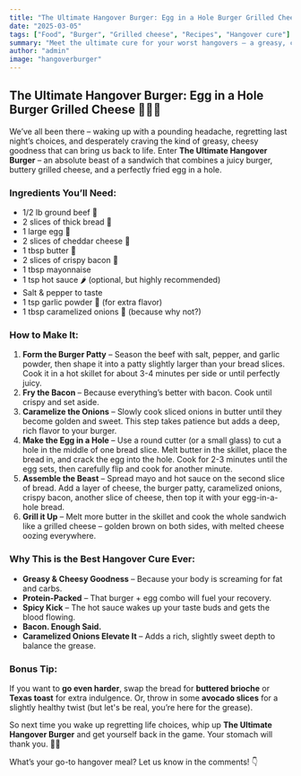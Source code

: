 ```yaml
---
title: "The Ultimate Hangover Burger: Egg in a Hole Burger Grilled Cheese"
date: "2025-03-05"
tags: ["Food", "Burger", "Grilled cheese", "Recipes", "Hangover cure"]
summary: "Meet the ultimate cure for your worst hangovers – a greasy, cheesy, egg-stuffed masterpiece that’s part burger, part grilled cheese, and all deliciousness."
author: "admin"
image: "hangoverburger"
---
```


## The Ultimate Hangover Burger: Egg in a Hole Burger Grilled Cheese 🍔🥓🧀

We’ve all been there – waking up with a pounding headache, regretting last night’s choices, and desperately craving the kind of greasy, cheesy goodness that can bring us back to life. Enter **The Ultimate Hangover Burger** – an absolute beast of a sandwich that combines a juicy burger, buttery grilled cheese, and a perfectly fried egg in a hole. 

<CustomImage src="/images/hangover-burger.jpg" alt="The Ultimate Hangover Burger" />

### Ingredients You’ll Need:
- 1/2 lb ground beef 🥩
- 2 slices of thick bread 🍞
- 1 large egg 🥚
- 2 slices of cheddar cheese 🧀
- 1 tbsp butter 🧈
- 2 slices of crispy bacon 🥓
- 1 tbsp mayonnaise
- 1 tsp hot sauce 🌶️ (optional, but highly recommended)
- Salt & pepper to taste
- 1 tsp garlic powder 🧄 (for extra flavor)
- 1 tbsp caramelized onions 🧅 (because why not?)

### How to Make It:
1. **Form the Burger Patty** – Season the beef with salt, pepper, and garlic powder, then shape it into a patty slightly larger than your bread slices. Cook it in a hot skillet for about 3-4 minutes per side or until perfectly juicy.
2. **Fry the Bacon** – Because everything’s better with bacon. Cook until crispy and set aside.
3. **Caramelize the Onions** – Slowly cook sliced onions in butter until they become golden and sweet. This step takes patience but adds a deep, rich flavor to your burger.
4. **Make the Egg in a Hole** – Use a round cutter (or a small glass) to cut a hole in the middle of one bread slice. Melt butter in the skillet, place the bread in, and crack the egg into the hole. Cook for 2-3 minutes until the egg sets, then carefully flip and cook for another minute.
5. **Assemble the Beast** – Spread mayo and hot sauce on the second slice of bread. Add a layer of cheese, the burger patty, caramelized onions, crispy bacon, another slice of cheese, then top it with your egg-in-a-hole bread.
6. **Grill it Up** – Melt more butter in the skillet and cook the whole sandwich like a grilled cheese – golden brown on both sides, with melted cheese oozing everywhere. 

### Why This is the Best Hangover Cure Ever:
- **Greasy & Cheesy Goodness** – Because your body is screaming for fat and carbs.
- **Protein-Packed** – That burger + egg combo will fuel your recovery.
- **Spicy Kick** – The hot sauce wakes up your taste buds and gets the blood flowing.
- **Bacon. Enough Said.**
- **Caramelized Onions Elevate It** – Adds a rich, slightly sweet depth to balance the grease.

### Bonus Tip:
If you want to **go even harder**, swap the bread for **buttered brioche** or **Texas toast** for extra indulgence. Or, throw in some **avocado slices** for a slightly healthy twist (but let's be real, you’re here for the grease).

So next time you wake up regretting life choices, whip up **The Ultimate Hangover Burger** and get yourself back in the game. Your stomach will thank you. 🍔🔥

What’s your go-to hangover meal? Let us know in the comments! 👇
